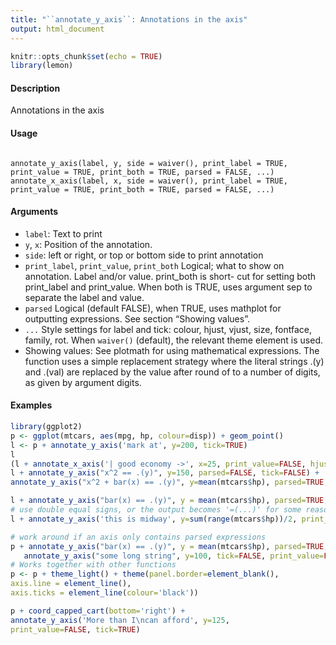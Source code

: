 ```yaml
---
title: "``annotate_y_axis``: Annotations in the axis"
output: html_document
---
```


```r
knitr::opts_chunk$set(echo = TRUE)
library(lemon)
```


#### Description
Annotations in the axis

#### Usage
<pre><code>
annotate_y_axis(label, y, side = waiver(), print_label = TRUE,
print_value = TRUE, print_both = TRUE, parsed = FALSE, ...)
annotate_x_axis(label, x, side = waiver(), print_label = TRUE,
print_value = TRUE, print_both = TRUE, parsed = FALSE, ...)
</code></pre>

#### Arguments
* ``label``: Text to print
* ``y``, ``x``: Position of the annotation.
* ``side``: left or right, or top or bottom side to print annotation
* ``print_label``, ``print_value``, ``print_both`` Logical; what to show on annotation. Label and/or value. print_both is short-
cut for setting both print_label and print_value. When both is TRUE, uses argument sep to separate the label and value.
* ``parsed`` Logical (default FALSE), when TRUE, uses mathplot for outputting expressions. See section "Showing values".
* ``...`` Style settings for label and tick: colour, hjust, vjust, size, fontface, family, rot. When ``waiver()`` (default), the relevant theme element is used.
* Showing values: See plotmath for using mathematical expressions. The function uses a simple replacement strategy where the literal strings .(y) and .(val) are replaced by the value after round of to a number of digits, as given by argument digits.

#### Examples
```r
library(ggplot2)
p <- ggplot(mtcars, aes(mpg, hp, colour=disp)) + geom_point()
l <- p + annotate_y_axis('mark at', y=200, tick=TRUE)
l
(l + annotate_x_axis('| good economy ->', x=25, print_value=FALSE, hjust=0, tick=TRUE))
l + annotate_y_axis("x^2 == .(y)", y=150, parsed=FALSE, tick=FALSE) +
annotate_y_axis("x^2 + bar(x) == .(y)", y=mean(mtcars$hp), parsed=TRUE, tick=TRUE)
```


```r
l + annotate_y_axis("bar(x) == .(y)", y = mean(mtcars$hp), parsed=TRUE, tick=FALSE)
# use double equal signs, or the output becomes '=(...)' for some reason.
l + annotate_y_axis('this is midway', y=sum(range(mtcars$hp))/2, print_value = FALSE, side='left')
```


```r
# work around if an axis only contains parsed expressions
p + annotate_y_axis("bar(x) == .(y)", y = mean(mtcars$hp), parsed=TRUE, tick=FALSE) +
   annotate_y_axis("some long string", y=100, tick=FALSE, print_value=FALSE, colour=NA)
# Works together with other functions
p <- p + theme_light() + theme(panel.border=element_blank(),
axis.line = element_line(),
axis.ticks = element_line(colour='black'))
```

```r
p + coord_capped_cart(bottom='right') +
annotate_y_axis('More than I\ncan afford', y=125,
print_value=FALSE, tick=TRUE)
```
